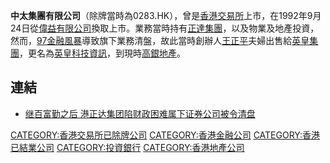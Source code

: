 '''中太集團有限公司'''（除牌當時為0283.HK），曾是[[香港交易所|香港交易所]]上市，在1992年9月24日從[[偉益有限公司|偉益有限公司]]換取上市。業務當時持有[[正達集團|正達集團]]，以及物業及地產投資，然而，[[亞洲金融危機|97金融風暴]]導致旗下業務清盤，故此當時創辦人[[王正平|王正平]]夫婦出售給[[英皇集團|英皇集團]]，更名為[[英皇科技資訊|英皇科技資訊]]，到現時[[高銀地產|高銀地產]]。

==連結==
*[http://www.zaobao.com/zaobao/stock/pages/hk210198a.html 继百富勤之后 港正达集团陷财政困难属下证券公司被令清盘]{{Wayback|url=http://www.zaobao.com/zaobao/stock/pages/hk210198a.html |date=20110129005933 }}

[[CATEGORY:香港交易所已除牌公司|CATEGORY:香港交易所已除牌公司]]
[[CATEGORY:香港金融公司|CATEGORY:香港金融公司]]
[[CATEGORY:香港已結業公司|CATEGORY:香港已結業公司]]
[[CATEGORY:投資銀行|CATEGORY:投資銀行]]
[[CATEGORY:香港地產公司|CATEGORY:香港地產公司]]